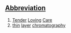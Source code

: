 ==[[Wiktionary:List of acronyms and abbreviations|Abbreviation]]==
#[[Tender]] [[Loving]] [[Care]]
#[[thin]] [[layer]] [[chromatography]]